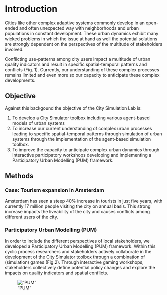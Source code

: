 # Introduction

Cities like other complex adaptive systems commonly develop in an open-ended and often unexpected way with neighborhoods and urban populations in constant development. These urban dynamics exhibit many wicked problems in which the issue at hand as well the potential solutions are strongly dependent on the perspectives of the multitude of stakeholders involved.

Conflicting use-patterns among city users impact a multitude of urban quality indicators and result in specific spatial-temporal patterns and conflicts (Fig. 1). Currently, our understanding of these complex processes remains limited and even more so our capacity to anticipate these complex developments.

## Objective

Against this backgound the objective of the City Simulation Lab is:

1) To develop a City Simulator toolbox including various agent-based models of urban systems
2) To increase our current understanding of complex urban processes leading to specific spatial-temporal patterns through simulation of urban systems through the implementation of the agent-based simulation toolbox.
3) To improve the capacity to anticipate complex urban dynamics through interactive participatory workshops developing and implementing a Participatory Urban Modelling (PUM) framework.


## Methods

### Case: Tourism expansion in Amsterdam

Amsterdam has seen a steep 40% increase in tourists in just five years, with currently 17 million people visiting the city on annual basis. This strong increase impacts the liveability of the city and causes conflicts among different users of the city.


### Participatory Urban Modelling (PUM)

In order to include the different perspectives of local stakeholders, we developed a Participatory Urban Modelling (PUM) framework. Within this cyclic process researchers and stakeholders actively collaborate in the development of the City Simulator toolbox through a combination of  (simulation)  games  (Fig.2).  Through  interactive  gaming workshops, stakeholders collectively define potential policy changes and explore the impacts on quality indicators and spatial conflicts.

!["PUM"](images/scheme.png)
